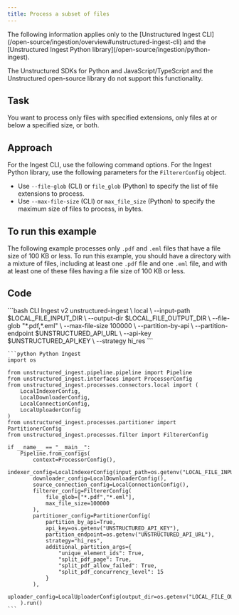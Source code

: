 ```yaml
---
title: Process a subset of files
---
```


<Note>
   The following information applies only to the [Unstructured Ingest CLI](/open-source/ingestion/overview#unstructured-ingest-cli) and the [Unstructured Ingest Python library](/open-source/ingestion/python-ingest).

   The Unstructured SDKs for Python and JavaScript/TypeScript and the Unstructured open-source library do not support this functionality.
</Note>

## Task

You want to process only files with specified extensions, only files at or below a specified size, or both.

## Approach

For the Ingest CLI, use the following command options. For the Ingest Python library, use the following parameters for the `FiltererConfig` object.

- Use `--file-glob` (CLI) or `file_glob` (Python) to specify the list of file extensions to process.
- Use `--max-file-size` (CLI) or `max_file_size` (Python) to specify the maximum size of files to process, in bytes.

## To run this example

The following example processes only `.pdf` and `.eml` files that have a file size of 100 KB or less. To run this example, you should have a directory 
with a mixture of files, including at least one `.pdf` file and one `.eml` file, and with at least one of these files having a file size of 100 KB or less.

## Code

<CodeGroup>
    ```bash CLI Ingest v2
    unstructured-ingest \
      local \
        --input-path $LOCAL_FILE_INPUT_DIR \
        --output-dir $LOCAL_FILE_OUTPUT_DIR \
        --file-glob "*.pdf,*.eml" \
        --max-file-size 100000 \
        --partition-by-api \
        --partition-endpoint $UNSTRUCTURED_API_URL \
        --api-key $UNSTRUCTURED_API_KEY \
        --strategy hi_res
    ```

    ```python Python Ingest
    import os

    from unstructured_ingest.pipeline.pipeline import Pipeline
    from unstructured_ingest.interfaces import ProcessorConfig
    from unstructured_ingest.processes.connectors.local import (
        LocalIndexerConfig,
        LocalDownloaderConfig,
        LocalConnectionConfig,
        LocalUploaderConfig
    )
    from unstructured_ingest.processes.partitioner import PartitionerConfig
    from unstructured_ingest.processes.filter import FiltererConfig

    if __name__ == "__main__":
        Pipeline.from_configs(
            context=ProcessorConfig(),
            indexer_config=LocalIndexerConfig(input_path=os.getenv("LOCAL_FILE_INPUT_DIR")),
            downloader_config=LocalDownloaderConfig(),
            source_connection_config=LocalConnectionConfig(),
            filterer_config=FiltererConfig(
                file_glob=["*.pdf","*.eml"],
                max_file_size=100000
            ),
            partitioner_config=PartitionerConfig(
                partition_by_api=True,
                api_key=os.getenv("UNSTRUCTURED_API_KEY"),
                partition_endpoint=os.getenv("UNSTRUCTURED_API_URL"),
                strategy="hi_res",
                additional_partition_args={
                    "unique_element_ids": True,
                    "split_pdf_page": True,
                    "split_pdf_allow_failed": True,
                    "split_pdf_concurrency_level": 15
                }
            ),
            uploader_config=LocalUploaderConfig(output_dir=os.getenv("LOCAL_FILE_OUTPUT_DIR"))
        ).run()
    ```
</CodeGroup>

